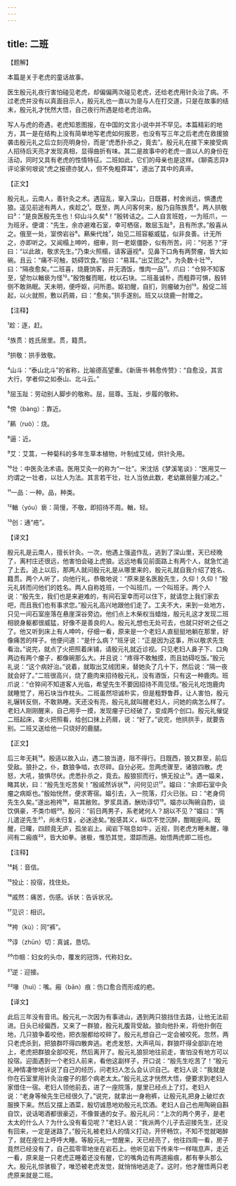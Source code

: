 ```yaml
---
---
---
```

title: 二班
---




【题解】


本篇是关于老虎的童话故事。

医生殷元礼夜行害怕碰见老虎，却偏偏两次碰见老虎，还给老虎用针灸治了病。不过老虎并没有以真面目示人，殷元礼也一直以为是与人在打交道，只是在故事的结末，殷元礼才恍然大悟，自己夜行所遇是给老虎治病。

写人与虎的奇遇，老虎知恩图报，在中国的文言小说中并不罕见。本篇精彩的地方，其一是在结构上没有简单地写老虎如何报恩，也没有写三年之后老虎在救援狼袭击殷元礼之后立刻亮明身份，而是“虎悉扑杀之，竟去”。殷元礼在接下来接受病人招待后天亮才发现真相，显得曲折有味。其二是故事中的老虎一直以人的身份在活动，同时又具有老虎的性情特征。二班如此，它们的母亲也是这样。《聊斋志异》评论家何垠说“虎之报德亦犹人，但不免粗莽耳”，道出了其中的真谛。


【正文】

殷元礼，云南人，善针灸之术。遇寇乱，窜入深山，日既暮，村舍尚远，惧遭虎狼。遥见前途有两人，疾趁之¹。既至，两人问客何来，殷乃自陈族贯²。两人拱敬曰³：“是良医殷先生也！仰山斗久矣⁴！”殷转诘之。二人自言班姓，一为班爪，一为班牙。便谓：“先生，余亦避难石室，幸可栖宿，敢屈玉趾⁵，且有所求。”殷喜从之。俄至一处，室傍岩谷⁶。爇柴代烛⁷，始见二班容躯威猛，似非良善。计无所之，亦即听之。又闻榻上呻吟，细审，则一老妪僵卧，似有所苦。问：“何恙？”牙曰：“以此故，敬求先生。”乃束火照榻，请客逼视⁸。见鼻下口角有两赘瘤，皆大如碗。且云：“痛不可触，妨碍饮食。”殷曰：“易耳。”出艾团之⁹，为灸数十壮¹⁰，曰：“隔夜愈矣。”二班喜，烧鹿饷客，并无酒饭，惟肉一品¹¹。爪曰：“仓猝不知客至，望勿以輶亵为怪¹²。”殷饱餐而眠，枕以石块。二班虽诚朴，而粗莽可惧，殷转侧不敢熟眠。天未明，便呼妪，问所患。妪初醒，自扪，则瘤破为创¹³。殷促二班起，以火就照，敷以药屑，曰：“愈矣。”拱手遂别。班又以烧鹿一肘赠之。

【注释】


¹趁：逐，赶。

²族贯：姓氏居里。贯，籍贯。

³拱敬：拱手致敬。

⁴山斗：“泰山北斗”的省称，比喻德高望重。《新唐书·韩愈传赞》：“自愈没，其言大行，学者仰之如泰山、北斗云。”

⁵屈玉趾：劳动别人脚步的敬称。屈，屈尊。玉趾，步履的敬称。

⁶傍（bàng）：靠近。

⁷爇（ruò）：烧。

⁸逼：近。

⁹艾：艾蒿，一种菊科的多年生草本植物，叶制成艾绒，供针灸用。

¹⁰壮：中医灸法术语。医用艾灸一的称为“一壮”。宋沈括《梦溪笔谈》：“医用艾一灼谓之一壮者，以壮人为法。其言若干壮，壮人当依此数，老幼羸弱量力减之。”

¹¹一品：一种。品，种类。

¹²輶（yóu）亵：简慢，不敬，即招待不周。輶，轻。

¹³创：通“疮”。





【译文】


殷元礼是云南人，擅长针灸。一次，他遇上强盗作乱，逃到了深山里，天已经晚了，离村庄还很远，他害怕会碰上虎狼。远远地看见前面路上有两个人，就急忙追了上去。追上以后，那两人就问殷元礼是从哪里来的，殷元礼就自我介绍了姓名、籍贯。两个人听了，向他行礼，恭敬地说：“原来是名医殷先生，久仰！久仰！”殷元礼转而问他们的姓名。两人自称姓班，一个叫班爪，一个叫班牙。两个人说：“殷先生，我们也是来避难的，有间石室幸而可以住下，就请您上我们家去吧，而且我们也有事求您。”殷元礼高兴地跟他们走了。工夫不大，来到一处地方，只见一间石室座落在悬崖深谷旁边。他们点上木柴权当蜡烛，殷元礼这才发现二班相貌身躯都很威猛，好像不是善良的人。殷元礼想也无处可去，也就只好听之任之了。他又听到床上有人呻吟，仔细一看，原来是一个老妇人直挺挺地躺在那里，好像痛苦的样子。他便问道：“是什么病？”班牙说：“正是因为这事，所以敬求先生看治。”说完，就点了火把照着床铺，请殷元礼就近诊视。只见老妇人鼻子下、口角两边有两个瘤子，都像碗那么大。并且说：“疼得不敢触摸，而且妨碍吃饭。”殷元礼说：“这个病好治。”说着，就取出艾绒团来，替她灸了几十下，然后说：“隔一夜就会好了。”二班很高兴，烧了鹿肉来招待殷元礼，没有酒饭，只有这一种鹿肉。班爪说：“仓猝间不知道客人光临，希望先生不要因招待不周见怪。”殷元礼吃饱鹿肉就睡觉了，用石块当作枕头。二班虽然坦诚朴实，但是粗野鲁莽，让人害怕，殷元礼辗转反侧，不敢熟睡。天还没有亮，殷元礼就叫醒老妇人，问她的病怎么样了。老妇人刚刚醒来，自己用手一摸，发现瘤子已经破了，变成两个创口。殷元礼催促二班起床，拿火把照看，给创口抹上药屑，说：“好了。”说完，他拱拱手，就要告别。二班又送给他一只烧好的鹿腿。


【正文】

后三年无耗¹⁴。殷适以故入山，遇二狼当道，阻不得行。日既西，狼又群至，前后受敌。狼扑之，仆，数狼争啮，衣尽碎。自分必死。忽两虎骤至，诸狼四散。虎怒，大吼，狼惧尽伏。虎悉扑杀之，竟去。殷狼狈而行，惧无投止¹⁵。遇一媪来，睹其状，曰：“殷先生吃苦矣！”殷戚然诉状¹⁶，问何见识¹⁷。媪曰：“余即石室中灸瘤之病妪也。”殷始恍然，便求寄宿。媪引去，入一院落，灯火已张。曰：“老身伺先生久矣。”遂出袍袴¹⁸，易其敝败。罗浆具酒，酬劝谆切¹⁹。媪亦以陶碗自酌，谈饮俱豪，不类巾帼²⁰。殷问：“前日两男子，系老姥何人？胡以不见？”媪曰：“两儿遣逆先生²¹，尚未归复，必迷途矣。”殷感其义，纵饮不觉沉醉，酣眠座间。既醒，已曙，四顾竟无庐，孤坐岩上。闻岩下喘息如牛，近视，则老虎方睡未醒，喙间有二瘢痕²²，皆大如拳。骇极，惟恐其觉，潜踪而遁。始悟两虎即二班也。

【注释】


¹⁴耗：音信。

¹⁵投止：投宿，找住处。

¹⁶戚然：痛苦，伤感。诉状：告诉状况。

¹⁷见识：相识。

¹⁸袴（kù）：同“裤”。

¹⁹谆（zhūn）切：真诚，恳切。

²⁰巾帼：妇女的头巾，覆发的冠饰，代称妇女。

²¹逆：迎接。

²²喙（huì）：嘴。瘢（bān）痕：伤口愈合而形成的疤。





【译文】


此后三年没有音讯。殷元礼一次因为有事进山，遇到两只狼挡住去路，让他无法前进。日头已经偏西，又来了一群狼，殷元礼腹背受敌。狼向他扑来，将他扑倒在地，几只狼争着咬他，把衣服都给咬碎了。殷元礼想自己一定会被咬死。忽然，两只老虎杀到，把狼群吓得四散奔逃。老虎发怒，大声吼叫，群狼吓得全部趴在地上，老虎把群狼全部咬死，然后离开了。殷元礼狼狈地往前走，害怕没有地方可以投宿。迎面遇到一个老妇人前来，看他这副样子，开口说：“殷先生吃苦了！”殷元礼神情凄惨地诉说了自己的经历，问老妇人怎么会认识自己。老妇人说：“我就是你在石室里用针灸治瘤子的那个病老太太。”殷元礼这才恍然大悟，便要求到老妇人家借住一宿。老妇人领他前去，进了一座院落，屋里已经点上了灯。老妇人说：“老身等候先生已经很久了。”说完，就拿出一身袍裤，让殷元礼把身上破烂衣服换下来。然后又摆上酒菜，殷切诚恳地劝殷元礼饮酒。老妇人自己也用陶碗自斟自饮，说话喝酒都很豪迈，不像普通的女子。殷元礼问：“上次的两个男子，是老太太的什么人？为什么没有看见呢？”老妇人说：“我派两个儿子去迎接先生，还没有回来，一定是迷路了。”殷元礼被老妇人的情义打动，开怀畅饮，不知不觉就喝醉了，就在座位上呼呼大睡。等殷元礼一觉醒来，天已经亮了，他往四周一看，房子竟然已经没有了，自己孤零零地坐在岩石上。他听见岩下传来牛一样喘息声，走近一看，原来是一只老虎正睡着还没有醒，它的嘴角边有两道瘢痕，都有拳头那么大。殷元礼惊骇极了，唯恐被老虎发觉，就悄悄地逃走了。这时，他才醒悟两只老虎原来就是二班。